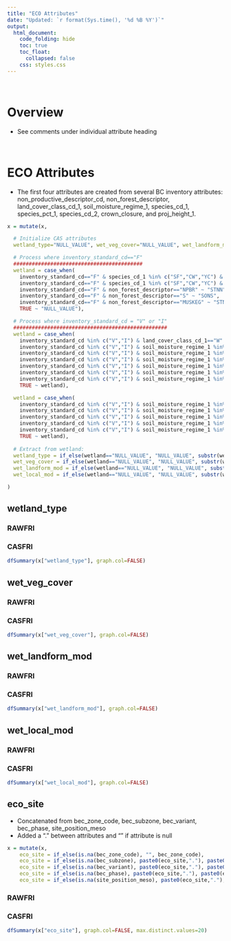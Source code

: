 ```yaml
---  
title: "ECO Attributes"
date: "Updated: `r format(Sys.time(), '%d %B %Y')`"
output:  
  html_document:  
    code_folding: hide
    toc: true
    toc_float:
      collapsed: false
    css: styles.css
---  
```


<br>

# Overview

  * See comments under individual attribute heading

<br>

# ECO Attributes

  * The first four attributes are created from several BC inventory attributes: non_productive_descriptor_cd, non_forest_descriptor, land_cover_class_cd_1, soil_moisture_regime_1, species_cd_1, species_pct_1, species_cd_2, crown_closure, and proj_height_1.

```r
x = mutate(x, 

  # Initialize CAS attributes
  wetland_type="NULL_VALUE", wet_veg_cover="NULL_VALUE", wet_landform_mod="NULL_VALUE", wet_local_mod="NULL_VALUE",

  # Process where inventory_standard_cd=="F"
  ##########################################
  wetland = case_when(
    inventory_standard_cd=="F" & species_cd_1 %in% c("SF","CW","YC") & non_productive_descriptor_cd=="S" ~ "STNN",
    inventory_standard_cd=="F" & species_cd_1 %in% c("SF","CW","YC") & non_productive_descriptor_cd=="NP" ~ "STNN",
    inventory_standard_cd=="F" & non_forest_descriptor=="NPBR" ~ "STNN",
    inventory_standard_cd=="F" & non_forest_descriptor=="S" ~ "SONS",
    inventory_standard_cd=="F" & non_forest_descriptor=="MUSKEG" ~ "STNN",
    TRUE ~ "NULL_VALUE"),

  # Process where inventory_standard_cd = "V" or "I"
  ##################################################
  wetland = case_when(
    inventory_standard_cd %in% c("V","I") & land_cover_class_cd_1=="W" ~ "W---",
    inventory_standard_cd %in% c("V","I") & soil_moisture_regime_1 %in% c(7,8) & species_cd_1=="SB" & species_pct_1==100 & crown_closure==50 & proj_height_1==12 ~ "BTNN",
    inventory_standard_cd %in% c("V","I") & soil_moisture_regime_1 %in% c(7,8) & species_cd_1 %in% c("SB","LT") & species_pct_1==100 & crown_closure>=50 & proj_height_1>=12 ~ "STNN",
    inventory_standard_cd %in% c("V","I") & soil_moisture_regime_1 %in% c(7,8) & species_cd_1 %in% c("SB","LT") & species_cd_2 %in% c("SB","LT") & crown_closure>=50 & proj_height_1>=12 ~ "STNN",
    inventory_standard_cd %in% c("V","I") & soil_moisture_regime_1 %in% c(7,8) & species_cd_1 %in% c("EP","EA","CW","YR","PI") ~ "STNN",
    inventory_standard_cd %in% c("V","I") & soil_moisture_regime_1 %in% c(7,8) & species_cd_1 %in% c("SB","LT") & species_cd_2 %in% c("SB","LT") & crown_closure<50 ~ "FTNN",
    inventory_standard_cd %in% c("V","I") & soil_moisture_regime_1 %in% c(7,8) & species_cd_1=="LT" & species_pct_1==100 & proj_height_1<12 ~ "FTNN",
    TRUE ~ wetland),

  wetland = case_when(
    inventory_standard_cd %in% c("V","I") & soil_moisture_regime_1 %in% c(7,8) & land_cover_class_cd_1 %in% c("ST","SL") ~ "SONS",
    inventory_standard_cd %in% c("V","I") & soil_moisture_regime_1 %in% c(7,8) & land_cover_class_cd_1 %in% c("HE","HF","HG") ~ "MONG",
    inventory_standard_cd %in% c("V","I") & soil_moisture_regime_1 %in% c(7,8) & land_cover_class_cd_1 %in% c("BY","BM") ~ "FONN", 
    inventory_standard_cd %in% c("V","I") & soil_moisture_regime_1 %in% c(7,8) & land_cover_class_cd_1=="BL" ~ "BONN",
    inventory_standard_cd %in% c("V","I") & soil_moisture_regime_1 %in% c(7,8) & land_cover_class_cd_1=="MU" ~ "TMNN",
    TRUE ~ wetland),
  
  # Extract from wetland:
  wetland_type = if_else(wetland=="NULL_VALUE", "NULL_VALUE", substr(wetland,1,1)),
  wet_veg_cover = if_else(wetland=="NULL_VALUE", "NULL_VALUE", substr(wetland,2,2)),
  wet_landform_mod = if_else(wetland=="NULL_VALUE", "NULL_VALUE", substr(wetland,3,3)),
  wet_local_mod = if_else(wetland=="NULL_VALUE", "NULL_VALUE", substr(wetland,4,4))

)
```

## wetland_type {.tabset}

### RAWFRI

### CASFRI

```r
dfSummary(x["wetland_type"], graph.col=FALSE)
```

## wet_veg_cover {.tabset}

### RAWFRI

### CASFRI

```r
dfSummary(x["wet_veg_cover"], graph.col=FALSE)
```

## wet_landform_mod {.tabset}

### RAWFRI

### CASFRI

```r
dfSummary(x["wet_landform_mod"], graph.col=FALSE)
```

## wet_local_mod {.tabset}

### RAWFRI

### CASFRI

```r
dfSummary(x["wet_local_mod"], graph.col=FALSE)
```

## eco_site {.tabset}

  * Concatenated from bec_zone_code, bec_subzone, bec_variant, bec_phase, site_position_meso
  * Added a "." between attributes and "" if attribute is null

```r
x = mutate(x,
    eco_site = if_else(is.na(bec_zone_code), "", bec_zone_code),
    eco_site = if_else(is.na(bec_subzone), paste0(eco_site,"."), paste0(eco_site,".",bec_subzone)),
    eco_site = if_else(is.na(bec_variant), paste0(eco_site,"."), paste0(eco_site,".",bec_variant)),
    eco_site = if_else(is.na(bec_phase), paste0(eco_site,"."), paste0(eco_site,".",bec_phase)),
    eco_site = if_else(is.na(site_position_meso), paste0(eco_site,"."), paste0(eco_site,".",site_position_meso)))
```

### RAWFRI

### CASFRI

```r
dfSummary(x["eco_site"], graph.col=FALSE, max.distinct.values=20)
```

